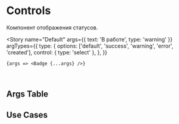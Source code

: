 
<Meta title="Controls / Badge" component={Badge} />

# Controls

Компонент отображения статусов.

<Story
    name="Default"
    args={{ text: 'В работе', type: 'warning' }}
    argTypes={{
        type: {
            options: ['default', 'success', 'warning', 'error', 'created'],
            control: { type: 'select' },
        },
    }}
>
    {args => <Badge {...args} />}
</Story>

<br />

## Args Table

<ArgsTable story="Default" />

## Use Cases

<Canvas>
    <Story name="Use cases">
        <Badge text="default" type="default" />
        <Badge text="created" type="created" />
        <Badge text="success" type="success" />
        <Badge text="warning" type="warning" />
        <Badge text="error" type="error" />
    </Story>
</Canvas>
